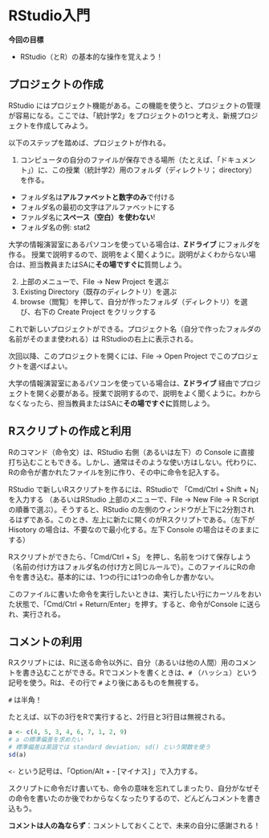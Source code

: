 # RStudio入門

**今回の目標**

-   RStudio（とR）の基本的な操作を覚えよう！

## プロジェクトの作成 {#sec-projects}

RStudio にはプロジェクト機能がある。この機能を使うと、プロジェクトの管理が容易になる。ここでは、「統計学2」をプロジェクトの1つと考え、新規プロジェクトを作成してみよう。

以下のステップを踏めば、プロジェクトが作れる。

1.  コンピュータの自分のファイルが保存できる場所（たとえば、「ドキュメント」）に、この授業（統計学2）用のフォルダ（ディレクトリ； directory）を作る。

-   フォルダ名は**アルファベットと数字のみ**で付ける
-   フォルダ名の最初の文字はアルファベットにする
-   ファルダ名に**スペース（空白）を使わない**!
-   フォルダ名の例: stat2

::: callout-important
大学の情報演習室にあるパソコンを使っている場合は、**Zドライブ** にフォルダを作る。 授業で説明するので、説明をよく聞くように。説明がよくわからない場合は、担当教員またはSAに**その場ですぐに**質問しよう。
:::

2.  上部のメニューで、File -\> New Project を選ぶ
3.  Existing Directory（既存のディレクトリ）を選ぶ
4.  browse（閲覧）を押して、自分が作ったフォルダ（ディレクトリ）を選び、右下の Create Project をクリックする

これで新しいプロジェクトができる。プロジェクト名（自分で作ったフォルダの名前がそのまま使われる）は RStudioの右上に表示される。

次回以降、このプロジェクトを開くには、File -\> Open Project でこのプロジェクトを選べばよい。

::: callout-important
大学の情報演習室にあるパソコンを使っている場合は、**Zドライブ** 経由でプロジェクトを開く必要がある。授業で説明するので、説明をよく聞くように。わからなくなったら、担当教員またはSAに**その場ですぐに**質問しよう。
:::

## Rスクリプトの作成と利用 {#sec-scripts}

Rのコマンド（命令文）は、RStudio 右側（あるいは左下）の Console に直接打ち込むこともできる。しかし、通常はそのような使い方はしない。代わりに、Rの命令が書かれたファイルを別に作り、その中に命令を記入する。

RStudio で新しいRスクリプトを作るには、RStudioで 「Cmd/Ctrl + Shift + N」を入力する （あるいはRStudio 上部のメニューで、File -\> New File -\> R Script の順番で選ぶ）。そうすると、RStudio の左側のウィンドウが上下に2分割されるはずである。このとき、左上に新たに開くのがRスクリプトである。（左下が Hisotory の場合は、不要なので最小化する。左下 Console の場合はそのままにする）

Rスクリプトができたら、「Cmd/Ctrl + S」 を押し、名前をつけて保存しよう（名前の付け方はフォルダ名の付け方と同じルールで）。このファイルにRの命令を書き込む。基本的には、1つの行には1つの命令しか書かない。

このファイルに書いた命令を実行したいときは、実行したい行にカーソルをおいた状態で、「Cmd/Ctrl + Return/Enter」を押す。すると、命令がConsole に送られ、実行される。

## コメントの利用 {#sec-comments}

Rスクリプトには、Rに送る命令以外に、自分（あるいは他の人間）用のコメントを書き込むことができる。Rでコメントを書くときは、`#` （ハッシュ）という記号を使う。Rは、その行で `#` より後にあるものを無視する。

::: callout-warning
`#` は半角！
:::

たとえば、以下の3行をRで実行すると、2行目と3行目は無視される。

```r
a <- c(4, 5, 3, 4, 6, 7, 1, 2, 9)
# a の標準偏差を求めたい
# 標準偏差は英語では standard deviation; sd() という関数を使う
sd(a)
```

::: callout-tip
`<-` という記号は、「Option/Alt + - \[マイナス\] 」で入力する。
:::

スクリプトに命令だけ書いても、命令の意味を忘れてしまったり、自分がなぜその命令を書いたのか後でわからなくなったりするので、どんどんコメントを書き込もう。

::: callout-important
**コメントは人の為ならず**：コメントしておくことで、未来の自分に感謝される！
:::
